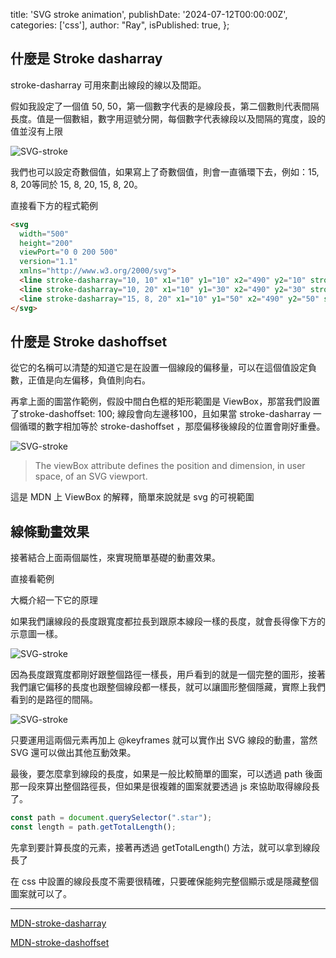   title: 'SVG stroke animation',
  publishDate: '2024-07-12T00:00:00Z',
  categories: ['css'],
  author: "Ray",
  isPublished: true,
};

## 什麼是 Stroke dasharray

stroke-dasharray 可用來劃出線段的線以及間距。

假如我設定了一個值 50, 50，第一個數字代表的是線段長，第二個數則代表間隔長度。值是一個數組，數字用逗號分開，每個數字代表線段以及間隔的寬度，設的值並沒有上限

![SVG-stroke](https://i.imgur.com/t8kokvK.jpeg)

我們也可以設定奇數個值，如果寫上了奇數個值，則會一直循環下去，例如：15, 8, 20等同於 15, 8, 20, 15, 8, 20。

直接看下方的程式範例

```html
<svg
  width="500"
  height="200"
  viewPort="0 0 200 500"
  version="1.1"
  xmlns="http://www.w3.org/2000/svg">
  <line stroke-dasharray="10, 10" x1="10" y1="10" x2="490" y2="10" stroke="#F3CA3A" stroke-width="9" />
  <line stroke-dasharray="10, 20" x1="10" y1="30" x2="490" y2="30" stroke="#F3CA3A" stroke-width="9" />
  <line stroke-dasharray="15, 8, 20" x1="10" y1="50" x2="490" y2="50" stroke="#F3CA3A" stroke-width="9" />
</svg>
```

<CodeEmbed
  id="MWMawab?default-tab=result"
  title="Stroke dasharray"
  type="0"
/>

## 什麼是 Stroke dashoffset

從它的名稱可以清楚的知道它是在設置一個線段的偏移量，可以在這個值設定負數，正值是向左偏移，負值則向右。

再拿上面的圖當作範例，假設中間白色框的矩形範圍是 ViewBox，那當我們設置了stroke-dashoffset: 100; 線段會向左邊移100，且如果當 stroke-dasharray 一個循環的數字相加等於 stroke-dashoffset ，那麼偏移後線段的位置會剛好重疊。

![SVG-stroke](https://i.imgur.com/csZZAbg.jpeg)

> The viewBox attribute defines the position and dimension, in user space, of an SVG viewport.

這是 MDN 上 ViewBox 的解釋，簡單來說就是 svg 的可視範圍

## 線條動畫效果

接著結合上面兩個屬性，來實現簡單基礎的動畫效果。

直接看範例

<CodeEmbed
  id="LYKpNWB?default-tab=result"
  title="SVG stroke animation"
  type="0"
/>

大概介紹一下它的原理

如果我們讓線段的長度跟寬度都拉長到跟原本線段一樣的長度，就會長得像下方的示意圖一樣。

![SVG-stroke](https://i.imgur.com/tbtC8Gh.jpeg)

因為長度跟寬度都剛好跟整個路徑一樣長，用戶看到的就是一個完整的圖形，接著我們讓它偏移的長度也跟整個線段都一樣長，就可以讓圖形整個隱藏，實際上我們看到的是路徑的間隔。

![SVG-stroke](https://i.imgur.com/S7blL6x.jpeg)

只要運用這兩個元素再加上 @keyframes 就可以實作出 SVG 線段的動畫，當然 SVG 還可以做出其他互動效果。

最後，要怎麼拿到線段的長度，如果是一般比較簡單的圖案，可以透過 path 後面那一段來算出整個路徑長，但如果是很複雜的圖案就要透過 js 來協助取得線段長了。

```javascript
const path = document.querySelector(".star");
const length = path.getTotalLength();
```

先拿到要計算長度的元素，接著再透過 getTotalLength() 方法，就可以拿到線段長了

在 css 中設置的線段長度不需要很精確，只要確保能夠完整個顯示或是隱藏整個圖案就可以了。


-----

[MDN-stroke-dasharray](https://developer.mozilla.org/en-US/docs/Web/SVG/Attribute/stroke-dasharray)

[MDN-stroke-dashoffset](https://developer.mozilla.org/en-US/docs/Web/SVG/Attribute/stroke-dasharray)